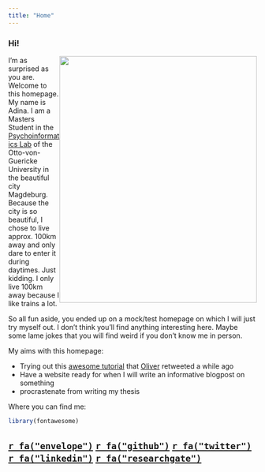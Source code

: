 ```yaml
---
title: "Home"
---
```

### Hi!

<img style="float: right;" src="img/me.jpg" width="400" height="500">

I'm as surprised as you are. Welcome to this homepage. My name is Adina.
I am a Masters Student in the [Psychoinformatics Lab](http://www.psychoinformatics.de) of the Otto-von-Guericke University in the beautiful city Magdeburg. Because the city is so beautiful, I chose to live approx. 100km away and only dare to enter it during daytimes. Just kidding. I only live 100km away because I like trains a lot.

So all fun aside, you ended up on a mock/test homepage on which I will just try myself out. I don't think you'll find anything interesting here. Maybe some lame jokes that you will find weird if you don't know me in person. 

My aims with this homepage:

* Trying out this [awesome tutorial](https://gupsych.github.io/acadweb/content.html) that [Oliver](https://olivercontier.com/) retweeted a while ago
* Have a website ready for when I will write an informative blogpost on something
* procrastenate from writing my thesis



Where you can find me:

```r
library(fontawesome)
```

## [`r fa("envelope")`](contact.html) [`r fa("github")`](http://github.com/AdinaWagner) [`r fa("twitter")`](https://twitter.com/AdinaKrik) [`r fa("linkedin")`](https://www.linkedin.com/in/adina-wagner-611379123/) [`r fa("researchgate")`](https://www.researchgate.net/profile/Adina_Wagner?ev=hdr_xprf)